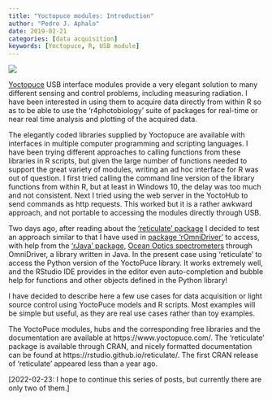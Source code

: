 ```yaml
---
title: "Yoctopuce modules: Introduction"
author: "Pedro J. Aphalo"
date: 2019-02-21
categories: [data acquisition]
keywords: [Yoctopuce, R, USB module]
---
```


[![](yoctopuce-logo.png)](https://www.yoctopuce.com/){fig-align="left"}

[Yoctopuce](https://www.yoctopuce.com/) USB interface modules provide a very elegant solution to many different sensing and control problems, including measuring radiation. I have been interested in using them to acquire data directly from within R so as to be able to use the 'r4photobiology' suite of packages for real-time or near real time analysis and plotting of the acquired data.

The elegantly coded libraries supplied by Yoctopuce are available with interfaces in multiple computer programming and scripting languages. I have been trying different approaches to calling functions from these libraries in R scripts, but given the large number of functions needed to support the great variety of modules, writing an ad hoc interface for R was out of question. I first tried calling the command line version of the library functions from within R, but at least in Windows 10, the delay was too much and not consistent. Next I tried using the web server in the YoctoHub to send commands as http requests. This worked but it is a rather awkward approach, and not portable to accessing the modules directly through USB.

Two days ago, after reading about the ['reticulate' package](https://rstudio.github.io/reticulate/) I decided to test an approach similar to that I have used in [package 'rOmniDriver'](https://docs.r4photobiology.info/rOmniDriver/) to access, with help from the ['rJava' package](https://www.rforge.net/rJava/), [Ocean Optics spectrometers](https://www.oceaninsight.com/) through OmniDriver, a library written in Java. In the present case using 'reticulate' to access the Python version of the YoctoPuce library. It works extremely well, and the RStudio IDE provides in the editor even auto-completion and bubble help for functions and other objects defined in the Python library!

I have decided to describe here a few use cases for data acquisition or light source control using YoctoPuce models and R scripts. Most examples will be simple but useful, as they are real use cases rather than toy examples.

The YoctoPuce modules, hubs and the corresponding free libraries and the documentation are available at https://www.yoctopuce.com/. The 'reticulate' package is available through CRAN, and nicely formatted documentation can be found at https://rstudio.github.io/reticulate/. The first CRAN release of 'reticulate' appeared less than a year ago.

[2022-02-23: I hope to continue this series of posts, but currently there are only two of them.]


